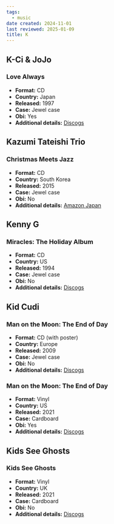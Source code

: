```yaml
---
tags:
  - music
date created: 2024-11-01
last reviewed: 2025-01-09
title: K
---
```


## K-Ci & JoJo

### Love Always

- **Format:** CD
- **Country:** Japan
- **Released:** 1997
- **Case:** Jewel case
- **Obi:** Yes
- **Additional details:** [Discogs](https://www.discogs.com/release/6809529-K-Ci-JoJo-Love-Always)

## Kazumi Tateishi Trio

### Christmas Meets Jazz

- **Format:** CD
- **Country:** South Korea
- **Released:** 2015
- **Case:** Jewel case
- **Obi:** No
- **Additional details:** [Amazon Japan](https://www.amazon.co.jp/KAZUMI-TATEISHI-TRIO/dp/B016VL6VD6)

## Kenny G

### Miracles: The Holiday Album

- **Format:** CD
- **Country:** US
- **Released:** 1994
- **Case:** Jewel case
- **Obi:** No
- **Additional details:** [Discogs](https://www.discogs.com/release/2577118-Kenny-G-Miracles-The-Holiday-Album)

## Kid Cudi

### Man on the Moon: The End of Day

- **Format:** CD (with poster)
- **Country:** Europe
- **Released:** 2009
- **Case:** Jewel case
- **Obi:** No
- **Additional details:** [Discogs](https://www.discogs.com/release/2109545-Kid-Cudi-Man-On-The-Moon-The-End-Of-Day)

### Man on the Moon: The End of Day

- **Format:** Vinyl
- **Country:** US
- **Released:** 2021
- **Case:** Cardboard
- **Obi:** Yes
- **Additional details:** [Discogs](https://www.discogs.com/release/17741992-Kid-Cudi-Man-On-The-Moon-The-End-Of-Day)

## Kids See Ghosts

### Kids See Ghosts

- **Format:** Vinyl
- **Country:** UK
- **Released:** 2021
- **Case:** Cardboard
- **Obi:** No
- **Additional details:** [Discogs](https://www.discogs.com/release/19328734-Kids-See-Ghosts-Kids-See-Ghosts)

